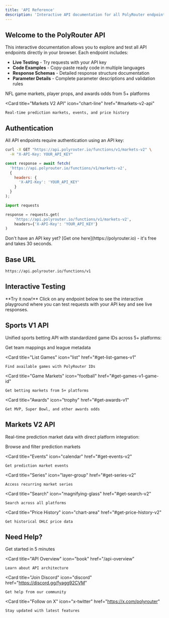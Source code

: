 ```yaml
---
title: 'API Reference'
description: 'Interactive API documentation for all PolyRouter endpoints'
---
```


## Welcome to the PolyRouter API

This interactive documentation allows you to explore and test all API endpoints directly in your browser. Each endpoint includes:

- **Live Testing** - Try requests with your API key
- **Code Examples** - Copy-paste ready code in multiple languages
- **Response Schemas** - Detailed response structure documentation
- **Parameter Details** - Complete parameter descriptions and validation rules

<CardGroup cols={2}>
  <Card
    title="Sports V1 API"
    icon="football"
    href="#sports-v1-api"
  >
    NFL game markets, player props, and awards odds from 5+ platforms
  </Card>
  
  <Card
    title="Markets V2 API"
    icon="chart-line"
    href="#markets-v2-api"
  >
    Real-time prediction markets, events, and price history
  </Card>
</CardGroup>

## Authentication

All API endpoints require authentication using an API key:

<CodeGroup>

```bash cURL
curl -X GET "https://api.polyrouter.io/functions/v1/markets-v2" \
  -H "X-API-Key: YOUR_API_KEY"
```

```javascript JavaScript
const response = await fetch(
  'https://api.polyrouter.io/functions/v1/markets-v2',
  {
    headers: {
      'X-API-Key': 'YOUR_API_KEY'
    }
  }
);
```

```python Python
import requests

response = requests.get(
    'https://api.polyrouter.io/functions/v1/markets-v2',
    headers={'X-API-Key': 'YOUR_API_KEY'}
)
```

</CodeGroup>

<Note>
  Don't have an API key yet? [Get one here](https://polyrouter.io) - it's free and takes 30 seconds.
</Note>

## Base URL

```
https://api.polyrouter.io/functions/v1
```

## Interactive Testing

<Info>
  **Try it now!** Click on any endpoint below to see the interactive playground where you can test requests with your API key and see live responses.
</Info>

## Sports V1 API

Unified sports betting API with standardized game IDs across 5+ platforms:

<CardGroup cols={2}>
  <Card
    title="League Info"
    icon="info-circle"
    href="#get-league-info-v1"
  >
    Get team mappings and league metadata
  </Card>
  
  <Card
    title="List Games"
    icon="list"
    href="#get-list-games-v1"
  >
    Find available games with PolyRouter IDs
  </Card>
  
  <Card
    title="Game Markets"
    icon="football"
    href="#get-games-v1-game-id"
  >
    Get betting markets from 5+ platforms
  </Card>
  
  <Card
    title="Awards"
    icon="trophy"
    href="#get-awards-v1"
  >
    Get MVP, Super Bowl, and other awards odds
  </Card>
</CardGroup>

## Markets V2 API

Real-time prediction market data with direct platform integration:

<CardGroup cols={2}>
  <Card
    title="Markets"
    icon="chart-line"
    href="#get-markets-v2"
  >
    Browse and filter prediction markets
  </Card>
  
  <Card
    title="Events"
    icon="calendar"
    href="#get-events-v2"
  >
    Get prediction market events
  </Card>
  
  <Card
    title="Series"
    icon="layer-group"
    href="#get-series-v2"
  >
    Access recurring market series
  </Card>
  
  <Card
    title="Search"
    icon="magnifying-glass"
    href="#get-search-v2"
  >
    Search across all platforms
  </Card>
  
  <Card
    title="Price History"
    icon="chart-area"
    href="#get-price-history-v2"
  >
    Get historical OHLC price data
  </Card>
</CardGroup>

## Need Help?

<CardGroup cols={2}>
  <Card
    title="Quickstart Guide"
    icon="rocket"
    href="/quickstart"
  >
    Get started in 5 minutes
  </Card>
  
  <Card
    title="API Overview"
    icon="book"
    href="/api-overview"
  >
    Learn about API architecture
  </Card>
  
  <Card
    title="Join Discord"
    icon="discord"
    href="https://discord.gg/fyagg92CVM"
  >
    Get help from our community
  </Card>
  
  <Card
    title="Follow on X"
    icon="x-twitter"
    href="https://x.com/polyrouter"
  >
    Stay updated with latest features
  </Card>
</CardGroup>
